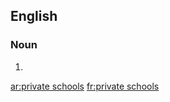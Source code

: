 ==English==

===Noun===
{{head|en|noun plural form}}

# {{plural of|private school|lang=en}}

[[ar:private schools]]
[[fr:private schools]]